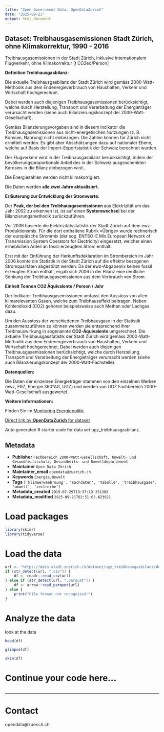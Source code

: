 ```yaml
---
title: "Open Government Data, OpenDataZurich"
date: "2025-09-21"
output: html_document
---
```


## Dataset: Treibhausgasemissionen Stadt Zürich, ohne Klimakorrektur, 1990 - 2016


Treibhausgasemissionen in der Stadt Zürich, inklusive internationalem Flugverkehr, ohne Klimakorrektur [t CO2eq/Person]


**Definition Treibhausgasbilanz:**


Die aktuelle Treibhausgasbilanz der Stadt Zürich wird gemäss 2000-Watt-Methodik aus dem Endenergieverbrauch von Haushalten, Verkehr und Wirtschaft hochgerechnet. 

Dabei werden auch diejenigen Treibhausgasemissionen berücksichtigt, welche durch Herstellung, Transport und Verarbeitung der Energieträger verursacht werden (siehe auch Bilanzierungskonzept der 2000-Watt-Gesellschaft).

 Gemäss Bilanzierungsvorgaben sind in diesem Indikator die Treibhausgasemissionen aus nicht-energetischen Nutzungen (z. B. Konsum, Nahrung) nicht einbezogen. Die Zahlen können für Zürich nicht ermittelt werden. Es gibt aber Abschätzungen dazu auf nationaler Ebene, welche auf Basis der Import-Exportstatistik der Schweiz berechnet wurden. 

Der Flugverkehr wird in der Treibhausgasbilanz berücksichtigt, indem der bevölkerungsproportionale Anteil des in der Schweiz ausgeschenkten Kerosins in die Bilanz einbezogen wird.. 

Die Energiezahlen werden nicht klimakorrigiert. 

Die Daten werden **alle zwei Jahre aktualisiert**.


[]()

**Erläuterung zur Entwicklung der Stromwerte:**


Der **Peak, der bei den Treibhausgasemissionen** aus Elektrizität um das Jahr 2002 zu erkennen ist, ist auf einen **Systemwechsel** bei der Bilanzierungsmethodik zurückzuführen.

Vor 2006 basierte die Elektrizitätsstatistik der Stadt Zürich auf dem ewz-Produktionsmix. Für die dort enthaltene Rubrik «Übrige» wurde rechnerisch der europäische Strommix (der sog. ENTSO-E Mix European Network of Transmission System Operators for Electricity) eingesetzt, welcher einen erheblichen Anteil an fossil erzeugtem Strom enthält. 

Erst mit der Einführung der Herkunftsdeklaration im Strombereich im Jahr 2006 konnte die Statistik in der Stadt Zürich auf die effektiv bezogenen Stromqualitäten abgestützt werden. Da der ewz-Abgabemix keinen fossil erzeugten Strom enthält, ergab sich 2006 in der Bilanz eine deutliche Senkung der Treibhausgasemissionen aus dem Verbrauch von Strom. 


[]()

**Einheit Tonnen CO2 Äquivalente / Person / Jahr**


Der Indikator Treibhausgasemissionen umfasst den Ausstoss von allen klimarelevanten Gasen, welche zum Treibhauseffekt beitragen. Neben Kohlendioxid (CO2) gehören beispielsweise auch Methan oder Lachgas dazu. 

Um den Ausstoss der verschiedenen Treibhausgase in der Statistik zusammenzuführen zu können werden sie entsprechend ihrer Treibhauswirkung in sogenannte **CO2-Äquivalente** umgerechnet. Die aktuelle Treibhausgasstatistik der Stadt Zürich wird gemäss 2000-Watt-Methodik aus dem Endenergieverbrauch von Haushalten, Verkehr und Wirtschaft hochgerechnet. Dabei werden auch diejenigen Treibhausgasemissionen berücksichtigt, welche durch Herstellung, Transport und Verarbeitung der Energieträger verursacht werden (siehe auch Bilanzierungskonzept der 2000-Watt-Fachstelle).



[](
)

**Datenquellen:**


Die Daten der einzelnen Energieträger stammen von den einzelnen Werken (ewz, ERZ, Energie 360°AG, UGZ) und werden von UGZ Fachbereich 2000-Watt-Gesellschaft ausgewertet.


[]()

**Weitere Informationen:**


Finden Sie im [Monitoring Energiepolitik](https://www.stadt-zuerich.ch/de/umwelt-und-energie/energie/planung-strategien/monitoring.html).


[]()



[Direct link by **OpenDataZurich** for dataset](https://data.stadt-zuerich.ch/dataset/ugz_treibhausgasbilanz)

Auto generated R starter code for data set ugz_treibhausgasbilanz.

## Metadata

- **Publisher** `Fachbereich 2000-Watt-Gesellschaft, Umwelt- und Gesundheitsschutz, Gesundheits- und Umweltdepartement`
- **Maintainer** `Open Data Zürich`
- **Maintainer_email** `opendata@zuerich.ch`
- **Keywords** `Energie,Umwelt`
- **Tags** `['klimaerwaehrmung', 'sachdaten', 'tabelle', 'treibhausgase', 'umwelt', 'zeitreihe']`
- **Metadata_created** `2019-07-29T13:37:19.331302`
- **Metadata_modified** `2025-09-21T02:51:03.623921`


# Load packages

```r
library(skimr)
library(tidyverse)
```

# Load the data

```r
url <- "https://data.stadt-zuerich.ch/dataset/ugz_treibhausgasbilanz/download/ugz_treibhausgasbilanz.csv"
if (str_detect(url, ".csv")) {
    df <- readr::read_csv(url)
} else if (str_detect(url, ".parquet")) {
    df <- arrow::read_parquet(url)
} else {
    print("File format not recognised!")
}
```

# Analyze the data

look at the data
```r
head(df)
```

```r
glimpse(df)
```

```r
skim(df)
```

# Continue your code here...

```r

```

------------------------------------------------------------------------

# Contact

opendata@zuerich.ch

